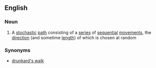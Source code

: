 ==English==

===Noun===
{{wikipedia}}
{{en-noun|sg=[[random]] [[walk]]}}

#{{mathematics}} A [[stochastic]] [[path]] consisting of a [[series]] of [[sequential]] [[movement]]s, the [[direction]] (and sometime [[length]]) of which is chosen at random

===Synonyms===
*[[drunkard's walk]]